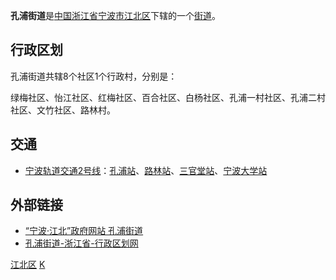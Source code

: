 {{中国乡级行政区
| 行政区全称 = 孔浦街道
| 景观照片文件名 =
| 景观照片描述 =
| 汉语拼音 =
| 通用拼音 =
| 注音符號 =
| 其它标音类型1 =
| 其它标音1 =
| 其它标音类型2 =
| 其它标音2 =
| 其它语言类型1 =
| 其它语言地名1 =
| 其它语言类型2 =
| 其它语言地名2 =
| 上级行政区 = [[浙江省|浙江省]][[宁波市|宁波市]][[江北区_(宁波市)|江北区]]
| 行政区类别 = [[街道办事处|街道]]
| 行政区划代码 =
| 地理坐标 =
| 总面积 =8.4平方公里
| 户籍人口 =
| 户籍人口年份 =
| 常住人口 =2.5万
| 常住人口年份 =
| 人口密度 =
| 行政区划 =
| 官方网站 =
| 政府驻地 =文汇路118号
| 邮政编码 =
| 毗邻行政区 =镇海区、外滩街道、甬江街道
| 位置图文件名 =
| 位置图描述 =
|33/02/05/003/000
}}

'''孔浦街道'''是[[中华人民共和国|中国]][[浙江省|浙江省]][[宁波市|宁波市]][[江北区_(宁波市)|江北区]]下辖的一个[[街道办事处|街道]]。

== 行政区划 ==

孔浦街道共辖8个社区1个行政村，分别是：

绿梅社区、怡江社区、红梅社区、百合社区、白杨社区、孔浦一村社区、孔浦二村社区、文竹社区、路林村。

== 交通 ==
* [[宁波轨道交通2号线|宁波轨道交通2号线]]：[[孔浦站|孔浦站]]、[[路林站|路林站]]、[[三官堂站_(宁波市)|三官堂站]]、[[宁波大学站|宁波大学站]]

==外部链接==
* [https://web.archive.org/web/20100224220421/http://www.nbjiangbei.gov.cn/col/col618/index.html “宁波·江北”政府网站 孔浦街道]
* [https://web.archive.org/web/20090603033821/http://www.xzqh.org/html/zj/1196.html 孔浦街道-浙江省-行政区划网]

{{宁波市江北区行政区划|cat|K}}[[Category:宁波市街道_(行政区划)|江北区]]
[[Category:宁波市江北区行政区划|K]]
{{浙江小作品}}